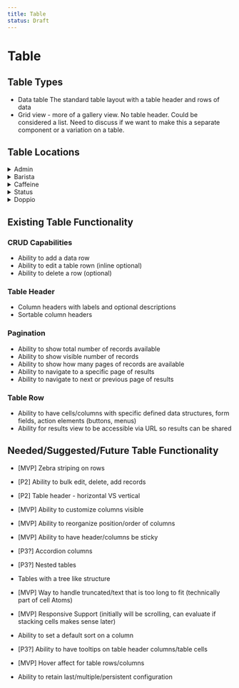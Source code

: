```yaml
---
title: Table
status: Draft
---
```


# Table

## Table Types

- Data table The standard table layout with a table header and rows of data
- Grid view - more of a gallery view. No table header. Could be considered a list. Need to discuss if we want to make this a separate component or a variation on a table.

## Table Locations

<details>
<summary>Admin</summary>

- BRC (Grid)
- Storefront Designer (grid)
- Bundles (grid)
- Role Bundles (grid)
- Onboarding Activities/Schedule
- Onboarding Activities/Performance
- Service Department
- Service Teams
- Barista FAQS
- Barista FAQS/Topics
- Users
- Integrations/CSV/Import History
- Integrations/CSV/Import Schedule
- Integrations/Email/Barista Inboxes
- Reports
- Locations

</details>

<details>
  <summary>Barista</summary>

- None

</details>

<details>
  <summary>Caffeine</summary>

- Entities
- Training
- Variables
- Logs (future)
- Users (future)
- Configurations (future)
- Localization(future)

</details>

<details>
  <summary>Status</summary>

- Packages

</details>

<details>
  <summary>Doppio</summary>

- Applications
- Applications/[Application]
- Intents
- Intents/[Intent]
- FAQs
- FAQS/[FAQ]
- Entities
- Archetype Conditions
- Attributes
- Hooks
- Synonyms
- Synonyms/[Synonym]
- Variables
- Variables/[Variable]
- Training
- Spell Corrector Dictionary
- Utilities
- ESP Service Departments
- Service Team Classifications
- Task Classifications
- Service Departments
- Service Teams
- Task Categories
- Testing Reports
- Test Phrases
- Test Sets
- Tasks
- Tasks/[Task]
- Categories
- Categories/[Category]
- Outages
- Outages/[Outage]
- Integrations
- Integrations/[Integration]
- Service Requests
- Service Request/[Service Request]
- Model Bindings
- Widgets
- Users
- Users/[User]
- Locations
- Assets
- Job Roles
- Classifiers
- Data Sources
- Data Sources/[Data Source]
- Annotations
- Annotations/[Annotation]
- Smart Rules
- Smart Rules/[Rule]
- Flagged Tickets
- Surveys
- Configurations
- Attachments
- Business Events
- Localization

</details>

## Existing Table Functionality

### CRUD Capabilities

- Ability to add a data row
- Ability to edit a table rown (inline optional)
- Ability to delete a row (optional)

### Table Header

- Column headers with labels and optional descriptions
- Sortable column headers

### Pagination

- Ability to show total number of records available
- Ability to show visible number of records
- Ability to show how many pages of records are available
- Ability to navigate to a specific page of results
- Ability to navigate to next or previous page of results

### Table Row

- Ability to have cells/columns with specific defined data structures, form fields, action elements (buttons, menus)
- Ability for results view to be accessible via URL so results can be shared

## Needed/Suggested/Future Table Functionality

- <span class='x x-first x-last'>[MVP] </span>Zebra striping on rows
- [P2] Ability to bulk edit, delete, add records
- <span class='x x-first x-last'>[P2] </span>Table header - horizontal VS
  vertical
- <span class='x x-first x-last'>[MVP] </span>Ability to customize columns
  visible
- <span class='x x-first x-last'>[MVP] </span>Ability to reorganize
  position/order of columns
- <span class='x x-first x-last'>[MVP] </span>Ability to have header/columns be
  sticky
- <span class='x x-first x-last'>[P3?] </span>Accordion columns
- <span class='x x-first x-last'>[P3?] </span>Nested tables
- Tables with a tree like structure
- <span class='x x-first x-last'>[MVP] </span>Way to handle truncated/text that
  is too long to fit
  <span class='x x-first x-last'> (technically part of cell Atoms)</span>
- <span class='x x-first x-last'>
    [MVP] Responsive Support (initially will be scrolling, can evaluate if
    stacking cells makes sense later)
  </span>
- Ability to set a default sort on a column
- <span class='x x-first x-last'>[P3?] </span>Ability to have tooltips on table
  header columns/table cells
- <span class='x x-first x-last'>[MVP] </span>Hover affect for table
  rows/columns

- Ability to retain last/multiple/persistent configuration

